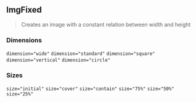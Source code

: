 
<Meta title="components/Image/ImgFixed" />

## ImgFixed

> Creates an image with a constant relation between width and height

### Dimensions

<Canvas isExpanded>
  <Story name="Dimensions">
    <Grid>
      <Grid.Row>
        <Grid.Column mobile="5">
          <Code inline>dimension="wide"</Code>
          <ImgFixed
            dimension="wide"
            src="https://user-images.githubusercontent.com/2781777/40743488-0927f342-6428-11e8-942d-3ca36269d7dc.png"
          />
        </Grid.Column>
        <Grid.Column mobile="5">
          <Code inline>dimension="standard"</Code>
          <ImgFixed
            dimension="standard"
            src="https://user-images.githubusercontent.com/2781777/40743488-0927f342-6428-11e8-942d-3ca36269d7dc.png"
          />
        </Grid.Column>
        <Grid.Column mobile="5">
          <Code inline>dimension="square"</Code>
          <ImgFixed
            dimension="square"
            src="https://user-images.githubusercontent.com/2781777/40743488-0927f342-6428-11e8-942d-3ca36269d7dc.png"
          />
        </Grid.Column>
        <Grid.Column mobile="5">
          <Code inline>dimension="vertical"</Code>
          <ImgFixed
            dimension="vertical"
            src="https://user-images.githubusercontent.com/2781777/40743488-0927f342-6428-11e8-942d-3ca36269d7dc.png"
          />
        </Grid.Column>
        <Grid.Column mobile="5">
          <Code inline>dimension="circle"</Code>
          <ImgFixed
            dimension="circle"
            src="https://user-images.githubusercontent.com/2781777/40743488-0927f342-6428-11e8-942d-3ca36269d7dc.png"
          />
        </Grid.Column>
      </Grid.Row>
    </Grid>
  </Story>
</Canvas>

<Divider size="small" />

### Sizes

<Canvas isExpanded>
  <Story name="sizes">
    <Grid>
      <Grid.Row>
        <Grid.Column mobile="5">
          <Code inline>size="initial"</Code>
          <ImgFixed
            size="initial"
            dimension="wide"
            background="#222"
            src="https://user-images.githubusercontent.com/2781777/40743488-0927f342-6428-11e8-942d-3ca36269d7dc.png"
          />
        </Grid.Column>
        <Grid.Column mobile="5">
          <Code inline>size="cover"</Code>
          <ImgFixed
            size="cover"
            dimension="wide"
            background="#222"
            src="https://user-images.githubusercontent.com/2781777/40743488-0927f342-6428-11e8-942d-3ca36269d7dc.png"
          />
        </Grid.Column>
        <Grid.Column mobile="5">
          <Code inline>size="contain"</Code>
          <ImgFixed
            size="contain"
            dimension="wide"
            background="#222"
            src="https://user-images.githubusercontent.com/2781777/40743488-0927f342-6428-11e8-942d-3ca36269d7dc.png"
          />
        </Grid.Column>
      </Grid.Row>
      <Grid.Row>
        <Grid.Column mobile="5">
          <Code inline>size="75%"</Code>
          <ImgFixed
            size="75%"
            dimension="wide"
            background="#222"
            src="https://user-images.githubusercontent.com/2781777/40743488-0927f342-6428-11e8-942d-3ca36269d7dc.png"
          />
        </Grid.Column>
        <Grid.Column mobile="5">
          <Code inline>size="50%"</Code>
          <ImgFixed
            size="50%"
            dimension="wide"
            background="#222"
            src="https://user-images.githubusercontent.com/2781777/40743488-0927f342-6428-11e8-942d-3ca36269d7dc.png"
          />
        </Grid.Column>
        <Grid.Column mobile="5">
          <Code inline>size="25%"</Code>
          <ImgFixed
            size="25%"
            dimension="wide"
            background="#222"
            src="https://user-images.githubusercontent.com/2781777/40743488-0927f342-6428-11e8-942d-3ca36269d7dc.png"
          />
        </Grid.Column>
      </Grid.Row>
    </Grid>
  </Story>
</Canvas>
